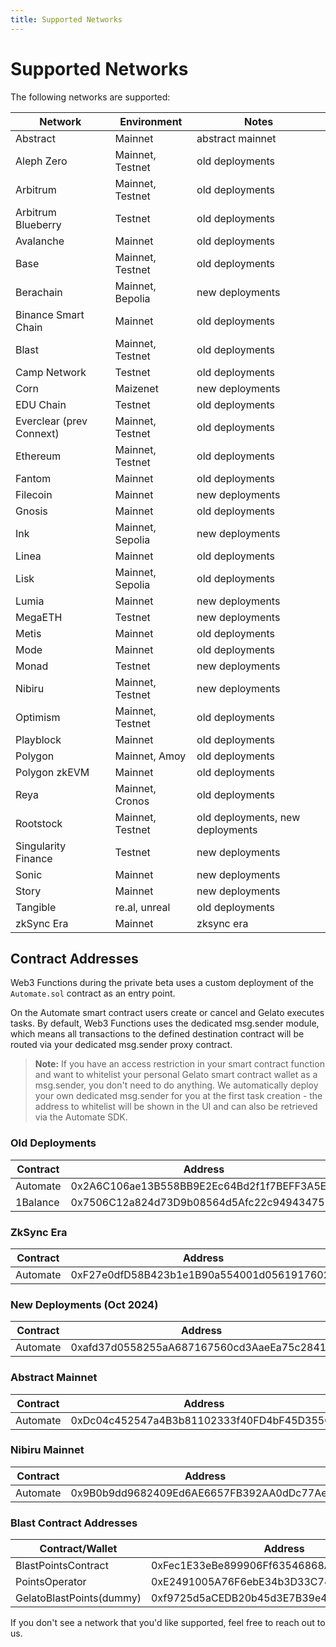 ```yaml
---
title: Supported Networks
---
```


# Supported Networks

The following networks are supported:

| Network | Environment | Notes |
|---------|-------------|-------|
| Abstract | Mainnet | abstract mainnet |
| Aleph Zero | Mainnet, Testnet | old deployments |
| Arbitrum | Mainnet, Testnet | old deployments |
| Arbitrum Blueberry | Testnet | old deployments |
| Avalanche | Mainnet | old deployments |
| Base | Mainnet, Testnet | old deployments |
| Berachain | Mainnet, Bepolia | new deployments |
| Binance Smart Chain | Mainnet | old deployments |
| Blast | Mainnet, Testnet | old deployments |
| Camp Network | Testnet | old deployments |
| Corn | Maizenet | new deployments |
| EDU Chain | Testnet | old deployments |
| Everclear (prev Connext) | Mainnet, Testnet | old deployments |
| Ethereum | Mainnet, Testnet | old deployments |
| Fantom | Mainnet | old deployments |
| Filecoin | Mainnet | new deployments |
| Gnosis | Mainnet | old deployments |
| Ink | Mainnet, Sepolia | new deployments |
| Linea | Mainnet | old deployments |
| Lisk | Mainnet, Sepolia | old deployments |
| Lumia | Mainnet | new deployments |
| MegaETH | Testnet | new deployments |
| Metis | Mainnet | old deployments |
| Mode | Mainnet | old deployments |
| Monad | Testnet | new deployments |
| Nibiru | Mainnet, Testnet | new deployments |
| Optimism | Mainnet, Testnet | old deployments |
| Playblock | Mainnet | old deployments |
| Polygon | Mainnet, Amoy | old deployments |
| Polygon zkEVM | Mainnet | old deployments |
| Reya | Mainnet, Cronos | old deployments |
| Rootstock | Mainnet, Testnet | old deployments, new deployments |
| Singularity Finance | Testnet | new deployments |
| Sonic | Mainnet | new deployments |
| Story | Mainnet | new deployments |
| Tangible | re.al, unreal | old deployments |
| zkSync Era | Mainnet | zksync era |

## Contract Addresses
Web3 Functions during the private beta uses a custom deployment of the `Automate.sol` contract as an entry point.

On the Automate smart contract users create or cancel and Gelato executes tasks. By default, Web3 Functions uses the dedicated msg.sender module, which means all transactions to the defined destination contract will be routed via your dedicated msg.sender proxy contract.

> **Note:** If you have an access restriction in your smart contract function and want to whitelist your personal Gelato smart contract wallet as a msg.sender, you don't need to do anything. We automatically deploy your own dedicated msg.sender for you at the first task creation - the address to whitelist will be shown in the UI and can also be retrieved via the Automate SDK.

### Old Deployments

| Contract | Address |
|----------|---------|
| Automate | 0x2A6C106ae13B558BB9E2Ec64Bd2f1f7BEFF3A5E0 |
| 1Balance | 0x7506C12a824d73D9b08564d5Afc22c949434755e |

### ZkSync Era

| Contract | Address |
|----------|---------|
| Automate | 0xF27e0dfD58B423b1e1B90a554001d0561917602F |

### New Deployments (Oct 2024)

| Contract | Address |
|----------|---------|
| Automate | 0xafd37d0558255aA687167560cd3AaeEa75c2841E |

### Abstract Mainnet

| Contract | Address |
|----------|---------|
| Automate | 0xDc04c452547a4B3b81102333f40FD4bF45D355Ce |

### Nibiru Mainnet

| Contract | Address |
|----------|---------|
| Automate | 0x9B0b9dd9682409Ed6AE6657FB392AA0dDc77Ae6E |

### Blast Contract Addresses

| Contract/Wallet | Address |
|-----------------|---------|
| BlastPointsContract | 0xFec1E33eBe899906Ff63546868A26E1028700b0e |
| PointsOperator | 0xE2491005A76F6ebE34b3D33C7434EbA676561bf3 |
| GelatoBlastPoints(dummy) | 0xf9725d5aCEDB20b45d3E7B39e4D2554dfa385bc3 |

If you don't see a network that you'd like supported, feel free to reach out to us.